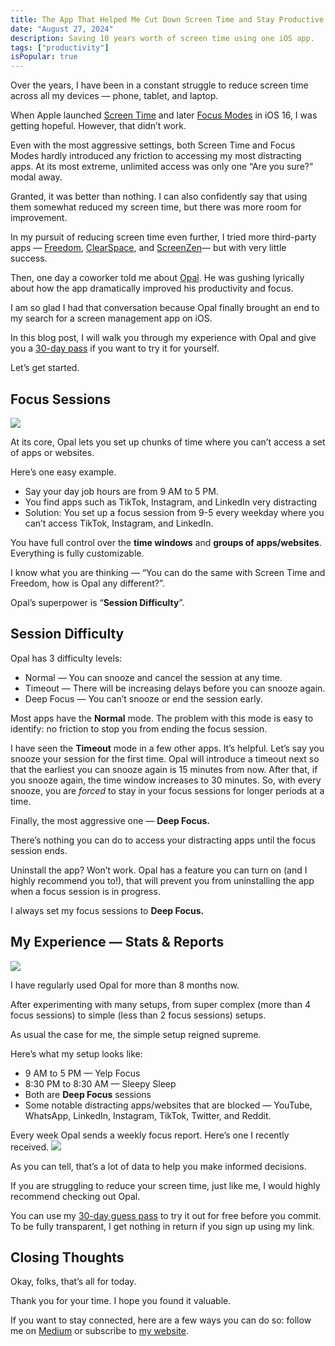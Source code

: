 ```yaml
---
title: The App That Helped Me Cut Down Screen Time and Stay Productive
date: "August 27, 2024"
description: Saving 10 years worth of screen time using one iOS app.
tags: ["productivity"]
isPopular: true
---
```

Over the years, I have been in a constant struggle to reduce screen time across all my devices — phone, tablet, and laptop.

When Apple launched [Screen Time](https://support.apple.com/en-us/108806) and later [Focus Modes](https://www.theverge.com/23355242/ios-16-focus-modes-how-to-apple-iphone) in iOS 16, I was getting hopeful. However, that didn’t work. 

Even with the most aggressive settings, both Screen Time and Focus Modes hardly introduced any friction to accessing my most distracting apps. At its most extreme, unlimited access was only one “Are you sure?” modal away. 

Granted, it was better than nothing. I can also confidently say that using them somewhat reduced my screen time, but there was more room for improvement. 

In my pursuit of reducing screen time even further, I tried more third-party apps — [Freedom](https://freedom.to/), [ClearSpace](https://apps.apple.com/us/app/clearspace-reduce-screen-time/id1572515807), and [ScreenZen](https://apps.apple.com/us/app/screenzen-screen-time-control/id1541027222)— but with very little success. 

Then, one day a coworker told me about [Opal](https://www.opal.so/). He was gushing lyrically about how the app dramatically improved his productivity and focus. 

I am so glad I had that conversation because Opal finally brought an end to my search for a screen management app on iOS. 

In this blog post, I will walk you through my experience with Opal and give you a [30-day pass](https://link.opal.so/kQHy8jtKPsrp2ZU49) if you want to try it for yourself. 

Let’s get started.
## Focus Sessions

![](/public/opal-screen-time-1.png)

At its core, Opal lets you set up chunks of time where you can’t access a set of apps or websites. 

Here’s one easy example. 
- Say your day job hours are from 9 AM to 5 PM. 
- You find apps such as TikTok, Instagram, and LinkedIn very distracting
- Solution: You set up a focus session from 9-5 every weekday where you can’t access TikTok, Instagram, and LinkedIn. 

You have full control over the **time windows** and **groups of apps/websites**. Everything is fully customizable. 

I know what you are thinking — “You can do the same with Screen Time and Freedom, how is Opal any different?”. 

Opal’s superpower is “**Session Difficulty**”.

## Session Difficulty
Opal has 3 difficulty levels:
- Normal — You can snooze and cancel the session at any time.
- Timeout — There will be increasing delays before you can snooze again.
- Deep Focus — You can’t snooze or end the session early. 

Most apps have the **Normal** mode. The problem with this mode is easy to identify: no friction to stop you from ending the focus session. 

I have seen the **Timeout** mode in a few other apps. It’s helpful. Let’s say you snooze your session for the first time. Opal will introduce a timeout next so that the earliest you can snooze again is 15 minutes from now. After that, if you snooze again, the time window increases to 30 minutes. So, with every snooze, you are *forced* to stay in your focus sessions for longer periods at a time. 

Finally, the most aggressive one — **Deep Focus.**

There’s nothing you can do to access your distracting apps until the focus session ends. 

Uninstall the app? Won’t work. Opal has a feature you can turn on (and I highly recommend you to!), that will prevent you from uninstalling the app when a focus session is in progress.

I always set my focus sessions to **Deep Focus.**
## My Experience — Stats & Reports
![](/public/opal-screen-time-2.png)

I have regularly used Opal for more than 8 months now. 

After experimenting with many setups, from super complex (more than 4 focus sessions) to simple (less than 2 focus sessions) setups. 

As usual the case for me, the simple setup reigned supreme. 

Here’s what my setup looks like: 
- 9 AM to 5 PM — Yelp Focus
- 8:30 PM to 8:30 AM — Sleepy Sleep
- Both are **Deep Focus** sessions
- Some notable distracting apps/websites that are blocked — YouTube, WhatsApp, LinkedIn, Instagram, TikTok, Twitter, and Reddit.

Every week Opal sends a weekly focus report. Here’s one I recently received.
![](/public/opal-screen-time-3.png)

As you can tell, that’s a lot of data to help you make informed decisions.

If you are struggling to reduce your screen time, just like me, I would highly recommend checking out Opal. 

You can use my [30-day guess pass](https://link.opal.so/kQHy8jtKPsrp2ZU49) to try it out for free before you commit. To be fully transparent, I get nothing in return if you sign up using my link.

## Closing Thoughts
Okay, folks, that’s all for today. 

Thank you for your time. I hope you found it valuable.

If you want to stay connected, here are a few ways you can do so: follow me on [Medium](https://medium.com/@irtizahafiz) or subscribe to [my website](https://irtizahafiz.com/newsletter?utm_source=medium).

  
